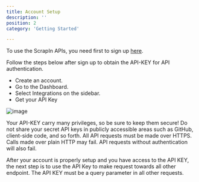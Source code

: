 ```yaml
---
title: Account Setup
description: ''
position: 2
category: 'Getting Started'

---
```


To use the ScrapIn APIs, you need first to sign up [here](https://www.scrapin.io/).

Follow the steps below after sign up to obtain the API-KEY for API authentication.



* Create an account.
* Go to the Dashboard.
* Select Integrations on the sidebar.
* Get your API Key




![image](/images/integrations.png "Credentials Image")

<Warning>
Your API-KEY carry many privileges, so be sure to keep them secure! Do not share your secret API keys in publicly accessible areas such as GitHub, client-side code, and so forth.
</Warning>



<Warning>
All API requests must be made over HTTPS. Calls made over plain HTTP may fail. API requests without authentication will also fail.
</Warning>

After your account is properly setup and you have access to the API KEY, the next step is to use the API Key to make request towards all other endpoint. The API KEY must be a query parameter in all other requests. 
